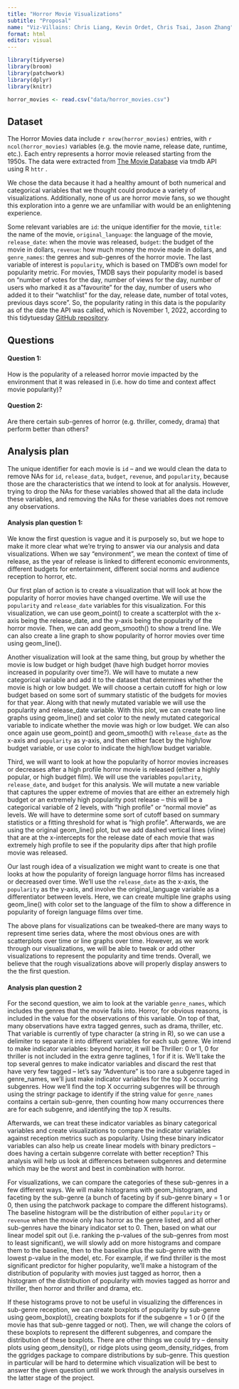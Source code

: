 ```yaml
---
title: "Horror Movie Visualizations"
subtitle: "Proposal"
name: "Viz-Villains: Chris Liang, Kevin Ordet, Chris Tsai, Jason Zhang"
format: html
editor: visual
---
```


```r
library(tidyverse)
library(broom)
library(patchwork)
library(dplyr)
library(knitr)
```

```r
horror_movies <- read.csv("data/horror_movies.csv")
```

## Dataset

The Horror Movies data include `r nrow(horror_movies)` entries, with `r ncol(horror_movies)` variables (e.g. the movie name, release date, runtime, etc.). Each entry represents a horror movie released starting from the 1950s. The data were extracted from [The Movie Database](https://www.themoviedb.org) via tmdb API using R `httr` .

We chose the data because it had a healthy amount of both numerical and categorical variables that we thought could produce a variety of visualizations. Additionally, none of us are horror movie fans, so we thought this exploration into a genre we are unfamiliar with would be an enlightening experience.

Some relevant variables are `id`: the unique identifier for the movie, `title`: the name of the movie, `original_language`: the language of the movie, `release_date`: when the movie was released, `budget`: the budget of the movie in dollars, `revenue`: how much money the movie made in dollars, and `genre_names`: the genres and sub-genres of the horror movie. The last variable of interest is `popularity`, which is based on TMDB's own model for popularity metric. For movies, TMDB says their popularity model is based on "number of votes for the day, number of views for the day, number of users who marked it as a"favourite" for the day, number of users who added it to their "watchlist" for the day, release date, number of total votes, previous days score". So, the popularity rating in this data is the popularity as of the date the API was called, which is November 1, 2022, according to this tidytuesday [GitHub repository](https://github.com/rfordatascience/tidytuesday/tree/master/data/2022/2022-11-01).

## Questions

#### Question 1:

How is the popularity of a released horror movie impacted by the environment that it was released in (i.e. how do time and context affect movie popularity)?

#### Question 2:

Are there certain sub-genres of horror (e.g. thriller, comedy, drama) that perform better than others?

## Analysis plan

The unique identifier for each movie is `id` -- and we would clean the data to remove NAs for `id`, `release_data`, `budget`, `revenue`, and `popularity`, because those are the characteristics that we intend to look at for analysis. However, trying to drop the NAs for these variables showed that all the data include these variables, and removing the NAs for these variables does not remove any observations.

#### Analysis plan question 1:

We know the first question is vague and it is purposely so, but we hope to make it more clear what we're trying to answer via our analysis and data visualizations. When we say "environment", we mean the context of time of release, as the year of release is linked to different economic environments, different budgets for entertainment, different social norms and audience reception to horror, etc.

Our first plan of action is to create a visualization that will look at how the popularity of horror movies have changed overtime. We will use the `popularity` and `release_date` variables for this visualization. For this visualization, we can use geom_point() to create a scatterplot with the x-axis being the release_date, and the y-axis being the popularity of the horror movie. Then, we can add geom_smooth() to show a trend line. We can also create a line graph to show popularity of horror movies over time using geom_line().

Another visualization will look at the same thing, but group by whether the movie is low budget or high budget (have high budget horror movies increased in popularity over time?). We will have to mutate a new categorical variable and add it to the dataset that determines whether the movie is high or low budget. We will choose a certain cutoff for high or low budget based on some sort of summary statistic of the budgets for movies for that year. Along with that newly mutated variable we will use the popularity and release_date variable. With this plot, we can create two line graphs using geom_line() and set color to the newly mutated categorical variable to indicate whether the movie was high or low budget. We can also once again use geom_point() and geom_smooth() with `release_date` as the x-axis and `popularity` as y-axis, and then either facet by the high/low budget variable, or use color to indicate the high/low budget variable.

Third, we will want to look at how the popularity of horror movies increases or decreases after a high profile horror movie is released (either a highly popular, or high budget film). We will use the variables `popularity`, `release_date`, and `budget` for this analysis. We will mutate a new variable that captures the upper extreme of movies that are either an extremely high budget or an extremely high popularity post release -- this will be a categorical variable of 2 levels, with "high profile" or "normal movie" as levels. We will have to determine some sort of cutoff based on summary statistics or a fitting threshold for what is "high profile". Afterwards, we are using the original geom_line() plot, but we add dashed vertical lines (vline) that are at the x-intercepts for the release date of each movie that was extremely high profile to see if the popularity dips after that high profile movie was released.

Our last rough idea of a visualization we might want to create is one that looks at how the popularity of foreign language horror films has increased or decreased over time. We'll use the `release_date` as the x-axis, the `popularity` as the y-axis, and involve the original_language variable as a differentiator between levels. Here, we can create multiple line graphs using geom_line() with color set to the language of the film to show a difference in popularity of foreign language films over time.

The above plans for visualizations can be tweaked--there are many ways to represent time series data, where the most obvious ones are with scatterplots over time or line graphs over time. However, as we work through our visualizations, we will be able to tweak or add other visualizations to represent the popularity and time trends. Overall, we believe that the rough visualizations above will properly display answers to the the first question.

#### Analysis plan question 2

For the second question, we aim to look at the variable `genre_names`, which includes the genres that the movie falls into. Horror, for obvious reasons, is included in the value for the observations of this variable. On top of that, many observations have extra tagged genres, such as drama, thriller, etc. That variable is currently of type character (a string in R), so we can use a delimiter to separate it into different variables for each sub genre. We intend to make indicator variables: beyond horror, it will be Thriller: 0 or 1, 0 for thriller is not included in the extra genre taglines, 1 for if it is. We'll take the top several genres to make indicator variables and discard the rest that have very few tagged -- let's say "Adventure" is too rare a subgenre taged in genre_names, we'll just make indicator variables for the top X occurring subgenres. How we'll find the top X occurring subgenres will be through using the stringr package to identify if the string value for `genre_names` contains a certain sub-genre, then counting how many occurrences there are for each subgenre, and identifying the top X results.

Afterwards, we can treat these indicator variables as binary categorical variables and create visualizations to compare the indicator variables against reception metrics such as popularity. Using these binary indicator variables can also help us create linear models with binary predictors -- does having a certain subgenre correlate with better reception? This analysis will help us look at differences between subgenres and determine which may be the worst and best in combination with horror.

For visualizations, we can compare the categories of these sub-genres in a few different ways. We will make histograms with geom_histogram, and faceting by the sub-genre (a bunch of faceting by if sub-genre binary = 1 or 0, then using the patchwork package to compare the different histograms). The baseline histogram will be the distribution of either `popularity` or `revenue` when the movie only has horror as the genre listed, and all other sub-genres have the binary indicator set to 0. Then, based on what our linear model spit out (i.e. ranking the p-values of the sub-genres from most to least significant), we will slowly add on more histograms and compare them to the baseline, then to the baseline plus the sub-genre with the lowest p-value in the model, etc. For example, if we find thriller is the most significant predictor for higher popularity, we'll make a histogram of the distribution of popularity with movies just tagged as horror, then a histogram of the distribution of popularity with movies tagged as horror and thriller, then horror and thriller and drama, etc.

If these histograms prove to not be useful in visualizing the differences in sub-genre reception, we can create boxplots of popularity by sub-genre using geom_boxplot(), creating boxplots for if the subgenre = 1 or 0 (if the movie has that sub-genre tagged or not). Then, we will change the colors of these boxplots to represent the different subgenres, and compare the distribution of these boxplots. There are other things we could try -- density plots using geom_density(), or ridge plots using geom_density_ridges, from the ggridges package to compare distributions by sub-genre. This question in particular will be hard to determine which visualization will be best to answer the given question until we work through the analysis ourselves in the latter stage of the project.
